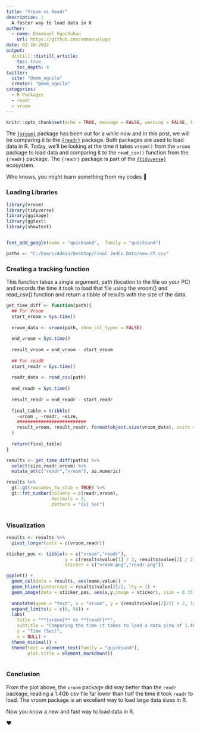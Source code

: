 ```yaml
---
title: "Vroom vs Readr"
description: |
  A faster way to load data in R
author:
  - name: Emmanuel Ugochukwu
    url: https://github.com/emmanuelugo
date: 02-10-2022
output: 
  distill::distill_article:
    toc: true
    toc_depth: 4
twitter:
  site: "@emm_aguila"
  creator: "@emm_aguila"
categories:
  - R Packages
  - readr
  - vroom
---
```


```r
knitr::opts_chunk$set(echo = TRUE, message = FALSE, warning = FALSE, tidy = "styler", out.width = '100%')
```

The [`{vroom}`](https://www.tidyverse.org/blog/2019/05/vroom-1-0-0/) package has been out for a while now and in this post, we will be comparing it to the [`{readr}`](https://readr.tidyverse.org/) package. Both packages are used to load data in R. Today, we'll be looking at the time it takes `vroom()` from the `vroom` package to load data and comparing it to the `read_csv()` function from the `{readr}` package. The `{readr}` package is part of the [`{tidyverse}`](https://tidyverse.org/) ecosystem.

Who knows, you might learn something from my codes 🤪

### Loading Libraries

```r
library(vroom)
library(tidyverse)
library(ggimage)
library(ggtext)
library(showtext)


font_add_google(name = "quicksand",  family = "quicksand")
```

```r
paths <- "C:/Users/Admin/Desktop/Final JedCo Data/new_df.csv"
```

### Creating a tracking function

This function takes a single argument, path (location to the file on your PC) and records the time it took to load that file using the vroom() and read_csv() function and return a tibble of results with the size of the data.

```r
get_time_diff <- function(path){
  ## For Vroom
  start_vroom = Sys.time()
  
  vroom_data <- vroom(path, show_col_types = FALSE)
  
  end_vroom = Sys.time()
  
  result_vroom = end_vroom - start_vroom
  
  ## For readR
  start_readr = Sys.time()
  
  readr_data <- read_csv(path)
  
  end_readr = Sys.time()
  
  result_readr = end_readr - start_readr
  
  final_table = tribble(
    ~vroom , ~readr, ~size,
    ##########################
    result_vroom, result_readr, format(object.size(vroom_data), units = "Gb")
  )
  
  return(final_table)
}
```

```r
results <- get_time_diff(paths) %>%
  select(size,readr,vroom) %>% 
  mutate_at(c("readr","vroom"), as.numeric)
```

```r
results %>% 
  gt::gt(rownames_to_stub = TRUE) %>% 
  gt::fmt_number(columns = c(readr,vroom),
                 decimals = 2,
                 pattern = "{x} Sec")
  
```

### Visualization

```r
results <- results %>% 
  pivot_longer(cols = c(vroom,readr))

sticker_pos <- tibble(x = c("vroom","readr"),
                      y = c(results$value[1] / 2, results$value[2] / 2),
                      sticker = c("vroom.png","readr.png"))

```

```r

ggplot() +
  geom_col(data = results, aes(name,value)) +
  geom_hline(yintercept = results$value[2]/2, lty = 2) +
  geom_image(data = sticker_pos, aes(x,y,image = sticker), size = 0.15) +
  
  annotate(geom = "text", x = "vroom", y = (results$value[2]/2) + 2, label = "Half time mark for readr") +
  expand_limits(y = c(0, 50)) +
  labs(
    title = "**{vroom}** vs **{readr}**",
    subtitle = "Comparing the time it takes to load a data size of 1.4Gb",
    y = "Time (Sec)",
    x = NULL) +
  theme_minimal() +
  theme(text = element_text(family = "quicksand"),
        plot.title = element_markdown())
  

```

### Conclusion

From the plot above, the `vroom` package did way better than the `readr` package, reading a 1.4Gb csv file far lower than half the time it took `readr` to load. The vroom package is an excellent way to load large data sizes in R.

Now you know a new and fast way to load data in R.

❤️
